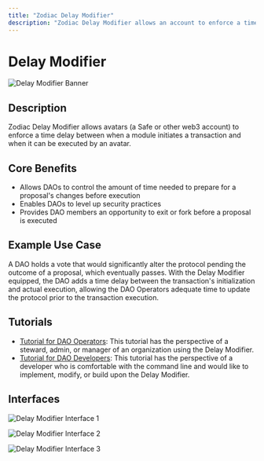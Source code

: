 ---
title: "Zodiac Delay Modifier"
description: "Zodiac Delay Modifier allows an account to enforce a time delay between when a module initiates a transaction and when it can be executed."
---

# Delay Modifier

![Delay Modifier Banner](/Banner-delay.jpg)

## Description

Zodiac Delay Modifier allows avatars (a Safe or other web3 account) to enforce a time delay between when a module initiates a transaction and when it can be executed by an avatar.

## Core Benefits

- Allows DAOs to control the amount of time needed to prepare for a proposal's changes before execution
- Enables DAOs to level up security practices
- Provides DAO members an opportunity to exit or fork before a proposal is executed

## Example Use Case

A DAO holds a vote that would significantly alter the protocol pending the outcome of a proposal, which eventually passes. With the Delay Modifier equipped, the DAO adds a time delay between the transaction's initialization and actual execution, allowing the DAO Operators adequate time to update the protocol prior to the transaction execution.

## Tutorials

- [Tutorial for DAO Operators](/documentation/delay-modifier/delay-modifier-operator-tutorial): This tutorial has the perspective of a steward, admin, or manager of an organization using the Delay Modifier.
- [Tutorial for DAO Developers](https://github.com/gnosisguild/zodiac-modifier-delay): This tutorial has the perspective of a developer who is comfortable with the command line and would like to implement, modify, or build upon the Delay Modifier.

## Interfaces

![Delay Modifier Interface 1](/Delay02.png)

![Delay Modifier Interface 2](/Delay03.png)

![Delay Modifier Interface 3](/Delay04.png)
